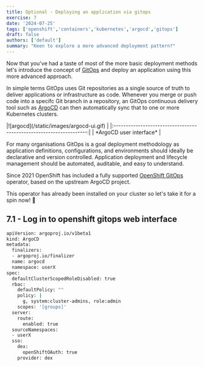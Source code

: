 ```yaml
---
title: Optional - Deploying an application via gitops
exercise: 7
date: '2024-07-25'
tags: ['openshift','containers','kubernetes','argocd','gitops']
draft: false
authors: ['default']
summary: "Keen to explore a more advanced deployment pattern?"
---
```



Now that you've had a taste of most of the more basic deployment methods let's introduce the concept of [GitOps](https://www.redhat.com/en/topics/devops/what-is-gitops) and deploy an application using this more advanced approach.

In simple terms GitOps uses Git repositories as a single source of truth to deliver applications or infrastructure as code. Whenever you merge or push code into a specifc Git branch in a repository, an GitOps continuous delivery tool such as [ArgoCD](https://argo-cd.readthedocs.io/en/stable) can then automatically sync that to one or more Kubernetes clusters.

<Zoom>
|![argocd](/static/images/argocd-ui.gif)                              |
|:-------------------------------------------------------------------:|
| *ArgoCD user interface*                                             |
</Zoom>

For many organisations GitOps is a goal deployment methodology as application definitions, configurations, and environments should ideally be declarative and version controlled. Application deployment and lifecycle management should be automated, auditable, and easy to understand.

Since 2021 OpenShift has included a fully supported [OpenShift GitOps](https://www.redhat.com/en/blog/announcing-openshift-gitops) operator, based on the upstream ArgoCD project.

This operator has already been installed on your cluster so let's take it for a spin now! 🚀

## 7.1 - Log in to openshift gitops web interface


```bash
apiVersion: argoproj.io/v1beta1
kind: ArgoCD
metadata:
  finalizers:
  - argoproj.io/finalizer
  name: argocd
  namespace: userX
spec:
  defaultClusterScopedRoleDisabled: true
  rbac:
    defaultPolicy: ""
    policy: |
      g, system:cluster-admins, role:admin
    scopes: '[groups]'
  server:
    route:
      enabled: true
  sourceNamespaces:
  - userX
  sso:
    dex:
      openShiftOAuth: true
    provider: dex
```
